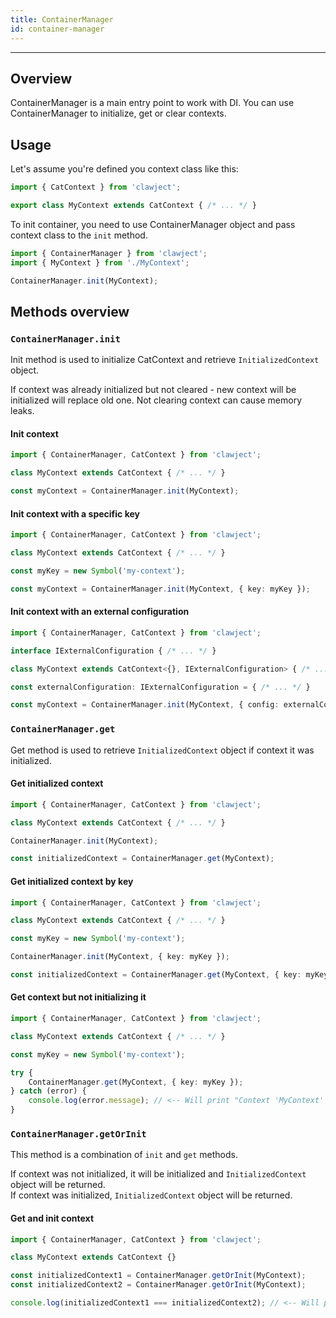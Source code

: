 ```yaml
---
title: ContainerManager
id: container-manager
---
```


<hr/> 

## Overview

ContainerManager is a main entry point to work with DI.
You can use ContainerManager to initialize, get or clear contexts.

## Usage
Let's assume you're defined you context class like this:

```ts title="MyContext.ts"
import { CatContext } from 'clawject';

export class MyContext extends CatContext { /* ... */ }
```

To init container, you need to use ContainerManager object and pass context class to the `init` method.

```ts title="main.ts"
import { ContainerManager } from 'clawject'; 
import { MyContext } from './MyContext';

ContainerManager.init(MyContext);
```

## Methods overview

### `ContainerManager.init`
Init method is used to initialize CatContext and retrieve `InitializedContext` object.

If context was already initialized but not cleared - new context will be initialized will replace old one.
Not clearing context can cause memory leaks.

#### Init context

```ts
import { ContainerManager, CatContext } from 'clawject';

class MyContext extends CatContext { /* ... */ }

const myContext = ContainerManager.init(MyContext);
```

#### Init context with a specific key

```ts
import { ContainerManager, CatContext } from 'clawject';

class MyContext extends CatContext { /* ... */ }

const myKey = new Symbol('my-context');

const myContext = ContainerManager.init(MyContext, { key: myKey });
```

#### Init context with an external configuration

```ts
import { ContainerManager, CatContext } from 'clawject';

interface IExternalConfiguration { /* ... */ }

class MyContext extends CatContext<{}, IExternalConfiguration> { /* ... */ }

const externalConfiguration: IExternalConfiguration = { /* ... */ }

const myContext = ContainerManager.init(MyContext, { config: externalConfiguration });
```

### `ContainerManager.get`
Get method is used to retrieve `InitializedContext` object if context it was initialized.

#### Get initialized context

```ts
import { ContainerManager, CatContext } from 'clawject';

class MyContext extends CatContext { /* ... */ }

ContainerManager.init(MyContext);

const initializedContext = ContainerManager.get(MyContext);
```

#### Get initialized context by key

```ts
import { ContainerManager, CatContext } from 'clawject';

class MyContext extends CatContext { /* ... */ }

const myKey = new Symbol('my-context');

ContainerManager.init(MyContext, { key: myKey });

const initializedContext = ContainerManager.get(MyContext, { key: myKey });
```

#### Get context but not initializing it

```ts
import { ContainerManager, CatContext } from 'clawject';

class MyContext extends CatContext { /* ... */ }

const myKey = new Symbol('my-context');

try {
    ContainerManager.get(MyContext, { key: myKey });
} catch (error) {
    console.log(error.message); // <-- Will print "Context 'MyContext' with key 'Symbol(my-context)' is not initialized"
}
```

### `ContainerManager.getOrInit`
This method is a combination of `init` and `get` methods.

If context was not initialized, it will be initialized and `InitializedContext` object will be returned.<br/>If context was initialized, `InitializedContext` object will be returned.

#### Get and init context

```ts
import { ContainerManager, CatContext } from 'clawject';

class MyContext extends CatContext {}

const initializedContext1 = ContainerManager.getOrInit(MyContext);
const initializedContext2 = ContainerManager.getOrInit(MyContext);

console.log(initializedContext1 === initializedContext2); // <-- Will print "true"
```
